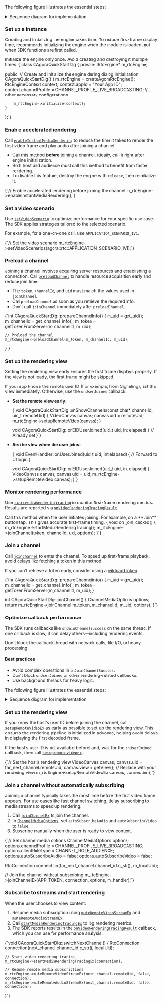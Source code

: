 
<PlatformWrapper platform="windows">

<Tabs groupId="language">
<TabItem value="1" label="Preload and initialize early" default>

The following figure illustrates the essential steps:

<details>
<summary>Sequence diagram for implementation</summary>

![Sequence diagram for optimized video rendering](/images/rtc-sdk/optimize-video-rendering-solution-1.svg)
</details>

### Set up a <Vg k="VSDK"/> instance

Creating and initializing the <Vg k="VSDK"/> engine takes time. To reduce first-frame display time, <Vg k="COMPANY"/> recommends initializing the engine when the module is loaded, not when SDK functions are first called.

<Admonition type="info">
Initialize the engine only once. Avoid creating and destroying it multiple times.
</Admonition>

<CodeBlock language="cpp" showLineNumbers>
{`class CAgoraQuickStartDlg {
private:
    IRtcEngine* m_rtcEngine;

public:
    // Create and initialize the engine during dialog initialization
    CAgoraQuickStartDlg() {
        m_rtcEngine = createAgoraRtcEngine();
        RtcEngineContext context;
        context.appId = "Your App ID";
        context.channelProfile = CHANNEL_PROFILE_LIVE_BROADCASTING;
        // ... other necessary configurations

        m_rtcEngine->initialize(context);
    }
};`}
</CodeBlock>

### Enable accelerated rendering

Call [`enableInstantMediaRendering`](https://api-ref.agora.io/en/video-sdk/cpp/4.x/API/class_irtcengine.html#api_irtcengine_enableinstantmediarendering) to reduce the time it takes to render the first video frame and play audio after joining a channel.

- Call this method **before** joining a channel. Ideally, call it right after engine initialization.
- Both host and audience must call this method to benefit from faster rendering.
- To disable this feature, destroy the engine with `release`, then reinitialize it.

<CodeBlock language="cpp" showLineNumbers>
{`// Enable accelerated rendering before joining the channel
m_rtcEngine->enableInstantMediaRendering();`}
</CodeBlock>

### Set a video scenario

Use [`setVideoScenario`](https://api-ref.agora.io/en/video-sdk/cpp/4.x/API/class_irtcengine.html#api_irtcengine_setvideoscenario) to optimize performance for your specific use case. The SDK applies strategies tailored to the selected scenario.

For example, for a one-on-one call, use `APPLICATION_SCENARIO_1V1`.

<CodeBlock language="cpp" showLineNumbers>
{`// Set the video scenario
m_rtcEngine->setVideoScenarios(agora::rtc::APPLICATION_SCENARIO_1V1);`}
</CodeBlock>

### Preload a channel

Joining a channel involves acquiring server resources and establishing a connection. Call [`preloadChannel`](https://api-ref.agora.io/en/video-sdk/cpp/4.x/API/class_irtcengine.html#api_irtcengine_preloadchannel) to handle resource acquisition early and reduce join time.

- The `token`, `channelId`, and `uid` must match the values used in `joinChannel`.
- Call `preloadChannel` as soon as you retrieve the required info.
- Don’t call `joinChannel` immediately after `preloadChannel`.

<CodeBlock language="cpp" showLineNumbers>
{`int CAgoraQuickStartDlg::prepareChannelInfo() {
    m_uid = get_uid();
    m_channelId = get_channel_info();
    m_token = getTokenFromServer(m_channelId, m_uid);

    // Preload the channel
    m_rtcEngine->preloadChannel(m_token, m_channelId, m_uid);
}`}
</CodeBlock>

### Set up the rendering view

Setting the rendering view early ensures the first frame displays properly. If the view is not ready, the first frame might be skipped.

If your app knows the remote user ID (For example, from Signaling), set the view immediately. Otherwise, use the `onUserJoined` callback.

- **Set the remote view early:**

    <CodeBlock language="cpp" showLineNumbers>
    {`void CAgoraQuickStartDlg::onShowChannels(const char* channelId, uid_t remoteUid) {
        VideoCanvas canvas;
        canvas.uid = remoteUid;
        m_rtcEngine->setupRemoteVideo(canvas);
    }

    void CAgoraQuickStartDlg::onEIDUserJoined(uid_t uid, int elapsed) {
        // Already set
    }`}
    </CodeBlock>

- **Set the view when the user joins:**

    <CodeBlock language="cpp" showLineNumbers>
    {`void EventHandler::onUserJoined(uid_t uid, int elapsed) {
        // Forward to UI logic
    }

    void CAgoraQuickStartDlg::onEIDUserJoined(uid_t uid, int elapsed) {
        VideoCanvas canvas;
        canvas.uid = uid;
        m_rtcEngine->setupRemoteVideo(canvas);
    }`}
    </CodeBlock>

### Monitor rendering performance

Use [`startMediaRenderingTracing`](https://api-ref.agora.io/en/video-sdk/cpp/4.x/API/class_irtcengine.html#api_irtcengine_startmediarenderingtracing) to monitor first-frame rendering metrics. Results are reported via [`onVideoRenderingTracingResult`](https://api-ref.agora.io/en/video-sdk/cpp/4.x/API/class_irtcengineeventhandler.html#callback_irtcengineeventhandler_onvideorenderingtracingresult).

<Admonition type="info" info="info">
Call this method when the user initiates joining. For example, on a **Join** button tap. This gives accurate first-frame timing.
</Admonition>

<CodeBlock language="cpp" showLineNumbers>
{`void on_join_clicked() {
    m_rtcEngine->startMediaRenderingTracing();
    m_rtcEngine->joinChannel(token, channelId, uid, options);
}`}
</CodeBlock>

### Join a channel

Call [`joinChannel`](https://api-ref.agora.io/en/video-sdk/cpp/4.x/API/class_irtcengine.html#api_irtcengine_joinchannel2) to enter the channel. To speed up first-frame playback, avoid delays like fetching a token in this method.

If you can’t retrieve a token early, consider using a [wildcard token](../token-authentication/deploy-token-server#generate-wildcard-tokens).

<CodeBlock language="cpp" showLineNumbers>
{`int CAgoraQuickStartDlg::prepareChannelInfo() {
    m_uid = get_uid();
    m_channelId = get_channel_info();
    m_token = getTokenFromServer(m_channelId, m_uid);
}

int CAgoraQuickStartDlg::joinChannel() {
    ChannelMediaOptions options;
    return m_rtcEngine->joinChannel(m_token, m_channelId, m_uid, options);
}`}
</CodeBlock>

### Optimize callback performance

The SDK runs callbacks like `onJoinChannelSuccess` on the same thread. If one callback is slow, it can delay others—including rendering events.

<Admonition type="info" info="info">
Don’t block the callback thread with network calls, file I/O, or heavy processing.
</Admonition>

#### Best practices

- Avoid complex operations in `onJoinChannelSuccess`.
- Don’t block `onUserJoined` or other rendering-related callbacks.
- Use background threads for heavy logic.
</TabItem>


<TabItem value="2" label="Join early, subscribe on demand" default>

The following figure illustrates the essential steps:

<details>
<summary>Sequence diagram for implementation</summary>

![Sequence diagram for optimized video rendering](/images/rtc-sdk/optimize-video-rendering-solution-2.svg)
</details>

### Set up the rendering view

If you know the host’s user ID before joining the channel, call [`setupRemoteVideoEx`](https://api-ref.agora.io/en/video-sdk/cpp/4.x/API/class_irtcengineex.html#api_irtcengineex_setupremotevideoex) as early as possible to set up the rendering view. This ensures the rendering pipeline is initialized in advance, helping avoid delays in displaying the first decoded frame.

If the host’s user ID is not available beforehand, wait for the `onUserJoined` callback, then call [`setupRemoteVideoEx`](https://api-ref.agora.io/en/video-sdk/cpp/4.x/API/class_irtcengineex.html#api_irtcengineex_setupremotevideoex).

<CodeBlock language="cpp" showLineNumbers>
{`// Set the host’s rendering view
VideoCanvas canvas;
canvas.uid = far_next_channel.remoteUid;
canvas.view = getView();  // Replace with your rendering view
m_rtcEngine->setupRemoteVideoEx(canvas, connection);`}
</CodeBlock>

### Join a channel without automatically subscribing

Joining a channel typically takes the most time before the first video frame appears. For use cases like fast channel switching, delay subscribing to media streams to speed up rendering:

1. Call [`joinChannelEx`](https://api-ref.agora.io/en/video-sdk/cpp/4.x/API/class_irtcengineex.html#api_irtcengineex_joinchannelex) to join the channel.
2. In [`ChannelMediaOptions`](https://api-ref.agora.io/en/video-sdk/cpp/4.x/API/class_channelmediaoptions.html), set `autoSubscribeAudio` and `autoSubscribeVideo` to `false`.
3. Subscribe manually when the user is ready to view content.

<CodeBlock language="cpp" showLineNumbers>
{`// Set channel media options
ChannelMediaOptions options;
options.channelProfile = CHANNEL_PROFILE_LIVE_BROADCASTING;
options.clientRoleType = CHANNEL_ROLE_AUDIENCE;
options.autoSubscribeAudio = false;
options.autoSubscribeVideo = false;

RtcConnection connection(far_next_channel.channel_id.c_str(), m_localUid);

// Join the channel without subscribing
m_rtcEngine->joinChannelEx(APP_TOKEN, connection, options, m_handler);`}
</CodeBlock>

### Subscribe to streams and start rendering

When the user chooses to view content:

1. Resume media subscription using [`muteRemoteVideoStreamEx`](https://api-ref.agora.io/en/video-sdk/cpp/4.x/API/class_irtcengineex.html#api_irtcengineex_muteremotevideostreamex) and [`muteRemoteAudioStreamEx`](https://api-ref.agora.io/en/video-sdk/cpp/4.x/API/class_irtcengineex.html#api_irtcengineex_muteremoteaudiostreamex).
2. Call [`startMediaRenderingTracingEx`](https://api-ref.agora.io/en/video-sdk/cpp/4.x/API/class_irtcengineex.html#api_irtcengineex_startmediarenderingtracingex) to log rendering metrics.
3. The SDK reports results in the [`onVideoRenderingTracingResult`](https://api-ref.agora.io/en/video-sdk/cpp/4.x/API/class_irtcengineeventhandler.html#callback_irtcengineeventhandler_onvideorenderingtracingresult) callback, which you can use for performance analysis.

<CodeBlock language="cpp" showLineNumbers>
{`void CAgoraQuickStartDlg::switchNextChannel() {
    RtcConnection connection(next_channel.channel_id.c_str(), localUid);

    // Start video rendering tracing
    m_rtcEngine->startMediaRenderingTracingEx(connection);

    // Resume remote media subscriptions
    m_rtcEngine->muteRemoteVideoStreamEx(next_channel.remoteUid, false, connection);
    m_rtcEngine->muteRemoteAudioStreamEx(next_channel.remoteUid, false, connection);
}`}
</CodeBlock>

</TabItem>
</Tabs>
</PlatformWrapper>